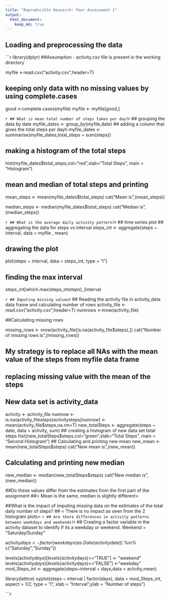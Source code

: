 ```yaml
---
title: "Reproducible Research: Peer Assessment 1"
output: 
  html_document:
    keep_md: true
---
```



## Loading and preprocessing the data
```r
library(dplyr)
##Assumption - activity.csv file is present in the working directory

myfile <-read.csv("activity.csv",header=T)

## keeping only data with no missing values by using complete.cases
good <-complete.cases(myfile)
myfile <- myfile[good,]

```r


## What is mean total number of steps taken per day?
```r
## grouping the data by date
myfile_dates <- group_by(myfile,date)
## adding a column that gives the total steps per dayh
myfile_dates <- summarise(myfile_dates,total_steps = sum(steps))

## making a histogram of the total steps
hist(myfile_dates$total_steps,col="red",xlab="Total Steps", main = "Histogram")

## mean and median of total steps and printing
mean_steps <- mean(myfile_dates$total_steps)
cat("Mean is",(mean_steps))

median_steps <- median(myfile_dates$total_steps)
cat("Median is",(median_steps))

```r

## What is the average daily activity pattern?
```r
## time series plot
## aggregating the data for steps vs interval
steps_int <- aggregate(steps ~ interval, data = myfile , mean)

## drawing the plot
plot(steps ~ interval, data = steps_int, type = "l")

## finding the max interval
steps_int[which.max(steps_int$steps),]$interval

```r

## Imputing missing values
```r
## Reading the activity file in activity_data data frame and calculating number of rows
activity_file <- read.csv("activity.csv",header=T)
numrows <-nrow(activity_file) 

##Calculating missing rows

missing_rows <- nrow(activity_file[is.na(activity_file$steps),])
cat("Number of missing rows is",(missing_rows))

## My strategy is to replace all NAs with the mean value of the steps from myfile data frame
## replacing missing value with the mean of the steps
## New data set is activity_data
activity <- activity_file
numrow <- is.na(activity_file$steps)
activity$steps[numrow] <- mean(activity_file$steps,na.rm=T)
new_totalSteps <- aggregate(steps ~ date, data = activity, sum)
## creating a histogram of new data set total steps
hist(new_totalSteps$steps,col="green",xlab="Total Steps", main = "Second Histogram")
## Calculating and printing new mean
new_mean <-mean(new_totalSteps$steps)
cat("New mean is",(new_mean))

## Calculating and printing new median
new_median <- median(new_totalSteps$steps)
cat("New median is",(new_median))

##Do these values differ from the estimates from the first part of the assignment
##< Mean is the same, median is slightly different>

##What is the impact of imputing missing data on the estimates of the total daily number of steps?
## < There is no impact as seen from the 2 histogram plots>
```r

## Are there differences in activity patterns between weekdays and weekends?
```r
## Creating a factor variable in the activity dataset to identify if its a weekday or weekend. Weekend = "Saturday/Sunday"

activity$days <- factor(weekdays(as.Date(activity$date)) %in% c("Saturday","Sunday"))

levels(activity$days)[levels(activity$days)=="TRUE"] <- "weekend"
levels(activity$days)[levels(activity$days)=="FALSE"] <-"weekday"
mod_Steps_int <- aggregate(steps~interval + days,data = activity,mean)

library(lattice)
xyplot(steps ~ interval | factor(days), data = mod_Steps_int, aspect = 1/2, type = "l", xlab = "Interval",ylab = "Number of steps")

```r
